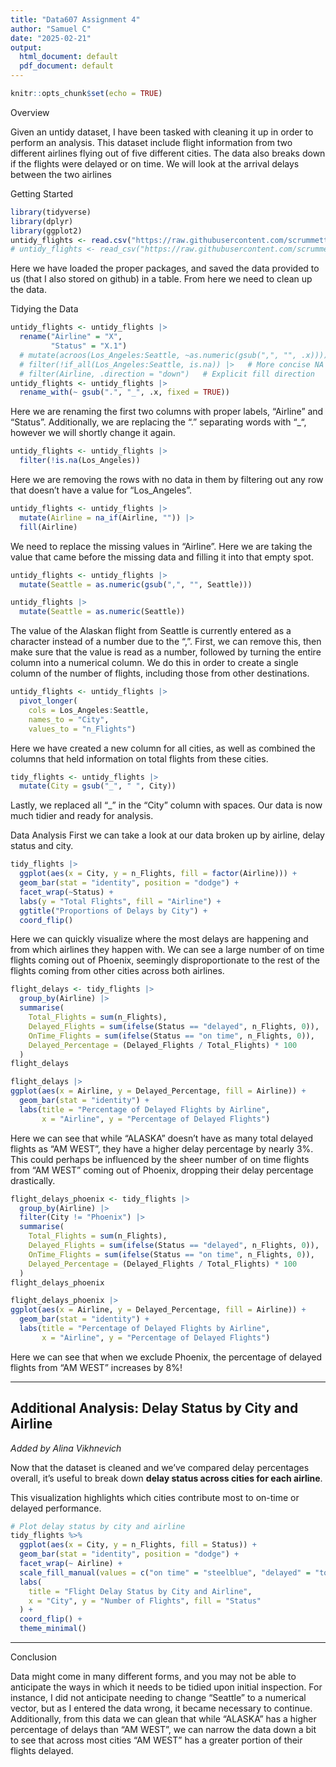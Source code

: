 ---
title: "Data607 Assignment 4"
author: "Samuel C"
date: "2025-02-21"
output:
  html_document: default
  pdf_document: default
---

```{r setup, include=FALSE}
knitr::opts_chunk$set(echo = TRUE)
```

Overview

Given an untidy dataset, I have been tasked with cleaning it up in order to perform an analysis. This dataset include flight information from two different airlines flying out of five different cities. The data also breaks down if the flights were delayed or on time. We will look at the arrival delays between the two airlines

Getting Started
```{r}
library(tidyverse)
library(dplyr)
library(ggplot2)
untidy_flights <- read.csv("https://raw.githubusercontent.com/scrummett/DATA607/refs/heads/main/UntidyFlights.csv")
# untidy_flights <- read_csv("https://raw.githubusercontent.com/scrummett/DATA607/refs/heads/main/UntidyFlights.csv")
```
Here we have loaded the proper packages, and saved the data provided to us (that I also stored on github) in a table. From here we need to clean up the data.

Tidying the Data
```{r}
untidy_flights <- untidy_flights |> 
  rename("Airline" = "X",
         "Status" = "X.1") 
  # mutate(acroos(Los_Angeles:Seattle, ~as.numeric(gsub(",", "", .x)))) |>
  # filter(!if_all(Los_Angeles:Seattle, is.na)) |>   # More concise NA filtering
  # filter(Airline, .direction = "down")   # Explicit fill direction
untidy_flights <- untidy_flights |> 
  rename_with(~ gsub(".", "_", .x, fixed = TRUE))
```
Here we are renaming the first two columns with proper labels, "Airline" and "Status". Additionally, we are replacing the "." separating words with "_", however we will shortly change it again.

```{r}
untidy_flights <- untidy_flights |> 
  filter(!is.na(Los_Angeles))
```
Here we are removing the rows with no data in them by filtering out any row that doesn't have a value for "Los_Angeles".

```{r}
untidy_flights <- untidy_flights |> 
  mutate(Airline = na_if(Airline, "")) |> 
  fill(Airline)
```
We need to replace the missing values in "Airline". Here we are taking the value that came before the missing data and filling it into that empty spot.

```{r}
untidy_flights <- untidy_flights |> 
  mutate(Seattle = as.numeric(gsub(",", "", Seattle)))

untidy_flights |> 
  mutate(Seattle = as.numeric(Seattle))
```
The value of the Alaskan flight from Seattle is currently entered as a character instead of a number due to the ",". First, we can remove this, then make sure that the value is read as a number, followed by turning the entire column into a numerical column. We do this in order to create a single column of the number of flights, including those from other destinations.

```{r}
untidy_flights <- untidy_flights |> 
  pivot_longer(
    cols = Los_Angeles:Seattle,
    names_to = "City",
    values_to = "n_Flights")
```
Here we have created a new column for all cities, as well as combined the columns that held information on total flights from these cities.

```{r}
tidy_flights <- untidy_flights |> 
  mutate(City = gsub("_", " ", City))
```
Lastly, we replaced all "_" in the "City" column with spaces. Our data is now much tidier and ready for analysis.

Data Analysis
First we can take a look at our data broken up by airline, delay status and city.
```{r}
tidy_flights |> 
  ggplot(aes(x = City, y = n_Flights, fill = factor(Airline))) + 
  geom_bar(stat = "identity", position = "dodge") + 
  facet_wrap(~Status) +
  labs(y = "Total Flights", fill = "Airline") +
  ggtitle("Proportions of Delays by City") + 
  coord_flip()
```
Here we can quickly visualize where the most delays are happening and from which airlines they happen with. We can see a large number of on time flights coming out of Phoenix, seemingly disproportionate to the rest of the flights coming from other cities across both airlines.

```{r}
flight_delays <- tidy_flights |> 
  group_by(Airline) |> 
  summarise(
    Total_Flights = sum(n_Flights),
    Delayed_Flights = sum(ifelse(Status == "delayed", n_Flights, 0)),
    OnTime_Flights = sum(ifelse(Status == "on time", n_Flights, 0)),
    Delayed_Percentage = (Delayed_Flights / Total_Flights) * 100
  )
flight_delays

flight_delays |> 
ggplot(aes(x = Airline, y = Delayed_Percentage, fill = Airline)) +
  geom_bar(stat = "identity") +
  labs(title = "Percentage of Delayed Flights by Airline", 
       x = "Airline", y = "Percentage of Delayed Flights")
```
Here we can see that while "ALASKA" doesn't have as many total delayed flights as "AM WEST", they have a higher delay percentage by nearly 3%. This could perhaps be influenced by the sheer number of on time flights from "AM WEST" coming out of Phoenix, dropping their delay percentage drastically.

```{r}
flight_delays_phoenix <- tidy_flights |> 
  group_by(Airline) |> 
  filter(City != "Phoenix") |> 
  summarise(
    Total_Flights = sum(n_Flights),
    Delayed_Flights = sum(ifelse(Status == "delayed", n_Flights, 0)),
    OnTime_Flights = sum(ifelse(Status == "on time", n_Flights, 0)),
    Delayed_Percentage = (Delayed_Flights / Total_Flights) * 100
  )
flight_delays_phoenix

flight_delays_phoenix |> 
ggplot(aes(x = Airline, y = Delayed_Percentage, fill = Airline)) +
  geom_bar(stat = "identity") +
  labs(title = "Percentage of Delayed Flights by Airline", 
       x = "Airline", y = "Percentage of Delayed Flights")
```
Here we can see that when we exclude Phoenix, the percentage of delayed flights from "AM WEST" increases by 8%!

------------------------------------------------------------------------

## Additional Analysis: Delay Status by City and Airline

*Added by Alina Vikhnevich*

Now that the dataset is cleaned and we’ve compared delay percentages overall, it’s useful to break down **delay status across cities for each airline**.

This visualization highlights which cities contribute most to on-time or delayed performance.

```{r alina_city_delay_plot, warning=FALSE, message=FALSE}
# Plot delay status by city and airline
tidy_flights %>%
  ggplot(aes(x = City, y = n_Flights, fill = Status)) +
  geom_bar(stat = "identity", position = "dodge") +
  facet_wrap(~ Airline) +
  scale_fill_manual(values = c("on time" = "steelblue", "delayed" = "tomato")) +
  labs(
    title = "Flight Delay Status by City and Airline",
    x = "City", y = "Number of Flights", fill = "Status"
  ) +
  coord_flip() +
  theme_minimal()
```

------------------------------------------------------------------------

Conclusion

Data might come in many different forms, and you may not be able to anticipate the ways in which it needs to be tidied upon initial inspection. For instance, I did not anticipate needing to change "Seattle" to a numerical vector, but as I entered the data wrong, it became necessary to continue.
Additionally, from this data we can glean that while "ALASKA" has a higher percentage of delays than "AM WEST", we can narrow the data down a bit to see that across most cities "AM WEST" has a greater portion of their flights delayed.
